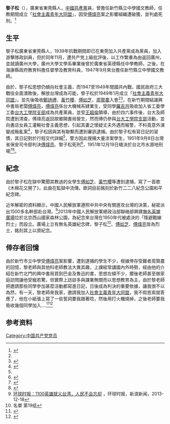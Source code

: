 {{Infobox_officeholder
| name =黎子松
| image name =[[File:黎子松.jpg|180px]]
| width = 
| Sex = 男
| Native place ={{ROC}}[[廣東省|廣東省]][[東莞縣|東莞縣]]
| date of birth =  1915年
| date of death =  1951年12月19日<br>{{ROC}}[[台北|台北]]
| place of birth = {{ROC}}[[廣東省|廣東省]][[東莞縣|東莞縣]]
| nationality  = {{ROC}} 
| party = {{CPC-1951}} 1941年-1951年12月19日
| educate =
* 廣州大學文學系 畢業
| past = 
{{ROC}}
* {{CPC}}廣州市區游擊隊政訓員
* 新竹縣立中學校 國文教師
}}

'''黎子松'''（{{bd|1915年||1951年|12月19日}}），廣東省東莞縣人，[[中國共產黨|中國共產黨]]員，曾擔任新竹縣立中學國文教師，任教期間成立「[[社會主義青年大同盟|社會主義青年大同盟]]」，因受[[傅煒亮|傅煒亮]]案之影響組織遭破獲，並判處死刑。<ref name="secret">{{cite book|title=《安全局機密文件：歷年辦理匪案彙編》第二輯|author=國安局|publisher=李敖出版社|date=1991}}</ref>

==生平==
黎子松廣東省東莞縣人，1939年抗戰期間即已在東莞加入共產黨成為黨員，加入游擊隊政訓員，但於同年11月，遭共产党上級批評後，以工作繁重為由返回廣州，並就讀廣州大學，廣州大學文學系畢業後曾於廣東省英德縣任中學教師，之後，在海康縣政府教育科擔任督學及教育科員，1947年9月來台擔任新竹縣立中學國文教師。

由於，黎子松思想仍傾向社會主義，而1947至1949年間國共內戰，國民政府三大戰役全面潰敗後，解放台灣成為可能，黎子松於1949年1月成立「[[社會主義青年大同盟|社會主義青年大同盟]]」，並先後吸收[[鄭詩禮|鄭詩禮]]、[[黃竹櫻|黃竹櫻]]、[[傅如芝|傅如芝]]、[[周賢農|周賢農]]入會<ref name="secret"/><ref>{{cite book |author=張炎憲|title=《風中的哭泣–50年代新竹白色恐怖政治案件》導論|date=2002-12-01|publisher=新竹市文化局|location=臺灣}}</ref>，在新竹期間結識興中書局老闆[[傅煒亮|傅煒亮]]，[[傅煒亮|傅煒亮]]係台大機械系肄業生，受同學[[羅吉月|羅吉月]]吸收加入省工委學工委[[台大工學院支部|台大工學院支部]]成為共產黨員，並受[[王超倫|王超倫]]領導，由於四六事件後，台大及師院遭到清查，傅煒亮返回故鄉開書局營生，然而傅仍參與[[中國共產黨台灣大學工學院支部委員會|台大工學院支部]]活動，並向書店女員工灌輸社會主義思想，引起其妻之懷疑丈夫外遇而報警，不料竟意外演變成叛亂案<ref name="C">{{cite news|title=《中部共生專欄》從電影《返校》認識1950年代的傅煒亮案「有雷」|author=中部共生青年組合|publisher=芋傳媒|date=2019-09-25}}</ref>，黎子松因與其有聯繫而遭到審訊逮捕。由於黎子松有寫日記的習慣，其日記對於行程交代詳細<ref name="L"/>，警方因此搜捕大量涉案學生，1951年9月8日台灣省保安司令部判決[[傅煒亮|傅煒亮]]、黎子松死刑<ref>{{cite document|title=《台灣省保安司令部判決》(40)安潔字第3399號|author=台灣省保安司令部|publisher=國安局|date=1951}}</ref>，1951年12月19日槍決於台北市水源地刑場<ref>{{cite book |author=[[藍博洲|藍博洲]]|title=《台灣好女人》|date=2001-06-29|publisher=聯合文學出版社|location=臺灣|isbn=9789869211307}}</ref><ref name="L">{{cite web|url=https://aa.archives.gov.tw/ELK/SearchDetailed?SystemID=MDAwMDEwMzA5MA==|title=傅煒亮等叛亂案|publisher=國家檔案管理局|author=國防部後備司令部 臺灣省保安司令部 臺灣警備總司令部|date=1950-12-25~1961-09-14}}</ref>。

==紀念==
由於黎子松在獄中驚聞其教過的女學生[[傅如芝|傅如芝]]、[[黃竹櫻|黃竹櫻]]等遭到逮捕，寫了一首歌《木棉花又開了》，此曲在監獄中流傳。歌詞目前銘刻於新竹二二八紀念公園和平紀念碑。

近年解密的資料顯示，中國人民解放軍遵照中共中央有關進攻台灣的決策，秘密派出1500多名幹部赴台灣。<ref>[https://news.sina.com.cn/pl/2013-12-18/072629014156.shtml 环球时报：1100英雄就义台湾，人民不会忘却] {{Wayback|url=https://news.sina.com.cn/pl/2013-12-18/072629014156.shtml |date=20180218210246 }}，环球时报，新浪新闻，2013-12-18</ref>2013年中國人民解放軍總政治部聯絡部興建[[無名英雄廣場|無名英雄廣場]]位於北京西山國家森林公園，為紀念來台灣在1950年代被處決的「隱避戰線烈士」而設立。廣場上立有無名英雄紀念碑，黎子松<ref>名單 第19组</ref>、[[傅如芝|傅如芝]]、[[傅煒亮|傅煒亮]]皆為烈士，銘刻其上以資紀念。

==倖存者回憶==
由於新竹市立中學受[[傅煒亮|傅煒亮]]案影響，遭到逮捕的學生不少，根據倖存受難者周賢農的回憶，黎老師與其他科老師教法大異其趣，上課經常講國內外時勢，經由他的介紹在新竹北門的興中書局買到巴金及魯迅的書，思想左傾不少，爾後老師甚至做家庭訪問讓他受寵若驚，但實際上訪談多與課業無關而以思想教育為主，由於黎老師把邀請那些同學參加甚麼活動都寫進日記，日後成為判決的重要依據，讓我很不以為然，有一天，黎老師來我家，邀請我加入[[社會主義青年大同盟|社會主義青年大同盟]]，我不假思索就答應了，他在小紙張上寫了一些誓詞要我跟著唸，然後用打火機燒掉，之後老師要我吸收幾個同學加入....<ref>{{cite book|title=《青春繫獄獲淬煉—一個中學生政治受難者自傳》|author=周賢農|publisher=財團法人中華基金會|date=2008}}</ref><ref>{{cite book |author=臺灣民間真相與和解促進會|title=《記憶與遺忘的鬥爭：臺灣轉型正義階段報告》|date=2015-10-21|publisher=衛城出版|location=臺灣|isbn=9789575223274}}</ref>

==参考资料==
{{reflist}}

[[Category:中国共产党党员|Category:中国共产党党员]]